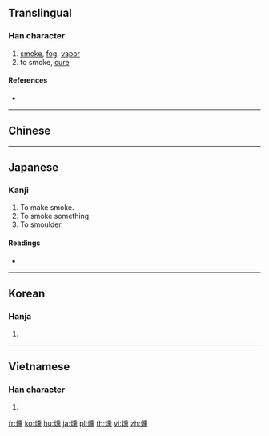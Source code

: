 {{character info/new}}
{{also|熏}}
==Translingual==

===Han character===
{{Han char|rn=86|rad=火|as=14|sn=18|four=92831|canj=FHGF|ids=⿰火熏}}

# [[smoke]], [[fog]], [[vapor]]
# to smoke, [[cure]]

====References====
* {{Han ref|kx=0685.290|dkj=19513|dj=1098.160|hdz=32243.060|uh=71FB|ud=29179|bh=C274|bd=49780}}

----

==Chinese==
{{zh-see|熏|v}}

----

==Japanese==

===Kanji===
{{ja-kanji|grade=|rs=火14}}

# To make smoke.
# To smoke something.
# To smoulder.

====Readings====
* {{ja-readings|on=[[くん]] (kun)|kun=[[いぶす]] (ibusu), [[くすぶる]] (kusuburu), [[ふすべる]] (fusuberu) [rare, ancient]}}

----

==Korean==

===Hanja===
{{ko-hanja|hangeul=훈|eumhun=|rv=hun|mr=hun|y=hwun}}

# {{defn|lang=ko|sort=火14}}

----

==Vietnamese==

===Han character===
{{vi-hantu|[[hun]], [[huân]]|rs=火14}}

# {{defn|lang=vi|sort=火14}}

[[fr:燻]]
[[ko:燻]]
[[hu:燻]]
[[ja:燻]]
[[pl:燻]]
[[th:燻]]
[[vi:燻]]
[[zh:燻]]